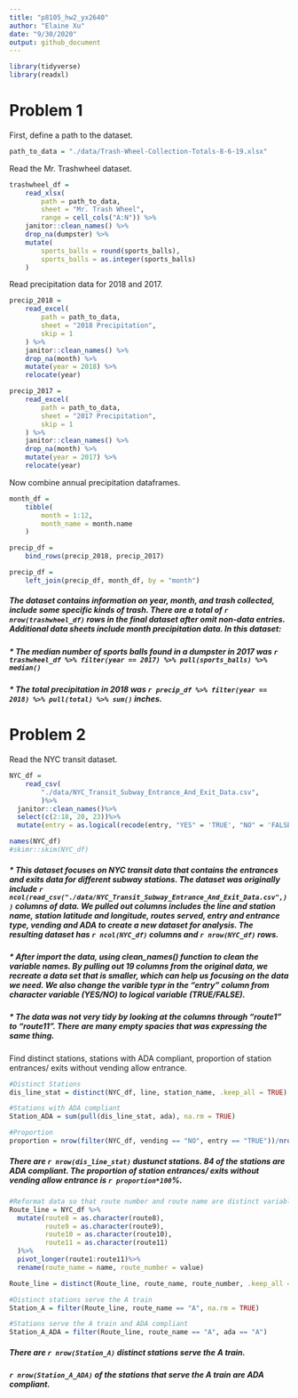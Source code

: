 ```yaml
---
title: "p8105_hw2_yx2640"
author: "Elaine Xu"
date: "9/30/2020"
output: github_document
---
```


```r
library(tidyverse)
library(readxl)
```

# Problem 1

First, define a path to the dataset. 

```r
path_to_data = "./data/Trash-Wheel-Collection-Totals-8-6-19.xlsx"
```

Read the Mr. Trashwheel dataset. 

```r
trashwheel_df = 
	read_xlsx(
		path = path_to_data,
		sheet = "Mr. Trash Wheel",
		range = cell_cols("A:N")) %>% 
	janitor::clean_names() %>% 
	drop_na(dumpster) %>% 
	mutate(
		sports_balls = round(sports_balls),
		sports_balls = as.integer(sports_balls)
	)
```

Read precipitation data for 2018 and 2017. 

```r
precip_2018 = 
	read_excel(
		path = path_to_data,
		sheet = "2018 Precipitation",
		skip = 1
	) %>% 
	janitor::clean_names() %>% 
	drop_na(month) %>% 
	mutate(year = 2018) %>% 
	relocate(year)

precip_2017 = 
	read_excel(
		path = path_to_data,
		sheet = "2017 Precipitation",
		skip = 1
	) %>% 
	janitor::clean_names() %>% 
	drop_na(month) %>% 
	mutate(year = 2017) %>% 
	relocate(year)
```

Now combine annual precipitation dataframes.

```r
month_df = 
	tibble(
		month = 1:12,
		month_name = month.name
	)

precip_df = 
	bind_rows(precip_2018, precip_2017)

precip_df =
	left_join(precip_df, month_df, by = "month")
```

##### The dataset contains information on year, month, and trash collected, include some specific kinds of trash. There are a total of `r nrow(trashwheel_df)` rows in the final dataset after omit non-data entries. Additional data sheets include month precipitation data. In this dataset:

##### * The median number of sports balls found in a dumpster in 2017 was `r trashwheel_df %>% filter(year == 2017) %>% pull(sports_balls) %>% median()`
##### * The total precipitation in 2018 was `r precip_df %>% filter(year == 2018) %>% pull(total) %>% sum()` inches.


# Problem 2

Read the NYC transit dataset.

```r
NYC_df = 
	read_csv(
		"./data/NYC_Transit_Subway_Entrance_And_Exit_Data.csv",
		)%>%
  janitor::clean_names()%>%
  select(c(2:18, 20, 23))%>%
  mutate(entry = as.logical(recode(entry, "YES" = 'TRUE', "NO" = 'FALSE')))

names(NYC_df)
#skimr::skim(NYC_df)
```

##### * This dataset focuses on NYC transit data that contains the entrances and exits data for different subway stations. The dataset was originally include `r ncol(read_csv("./data/NYC_Transit_Subway_Entrance_And_Exit_Data.csv",))` columns of data. We pulled out columns includes the line and station name, station latitude and longitude, routes served, entry and entrance type, vending and ADA to create a new dataset for analysis. The resulting dataset has `r ncol(NYC_df)` columns and `r nrow(NYC_df)` rows. 

##### * After import the data, using clean_names() function to clean the variable names. By pulling out 19 columns from the original data, we recreate a data set that is smaller, which can help us focusing on the data we need. We also change the varible typr in the "entry" column from character variable (YES/NO) to logical variable (TRUE/FALSE).

##### * The data was not very tidy by looking at the columns through "route1" to "route11". There are many empty spacies that was expressing the same thing.

Find distinct stations, stations with ADA compliant, proportion of station entrances/ exits without vending allow entrance.

```r
#Distinct Stations
dis_line_stat = distinct(NYC_df, line, station_name, .keep_all = TRUE)

#Stations with ADA compliant
Station_ADA = sum(pull(dis_line_stat, ada), na.rm = TRUE)

#Proportion
proportion = nrow(filter(NYC_df, vending == "NO", entry == "TRUE"))/nrow(filter(NYC_df, vending == "NO"))
```
##### There are `r nrow(dis_line_stat)` dustunct stations. 84 of the stations are ADA compliant. The proportion of station entrances/ exits without vending allow entrance is `r proportion*100`%.


```r
#Reformat data so that route number and route name are distinct variables
Route_line = NYC_df %>%
  mutate(route8 = as.character(route8),
         route9 = as.character(route9),
         route10 = as.character(route10),
         route11 = as.character(route11)
  )%>%
  pivot_longer(route1:route11)%>%
  rename(route_name = name, route_number = value)

Route_line = distinct(Route_line, route_name, route_number, .keep_all = TRUE)

#Distinct stations serve the A train 
Station_A = filter(Route_line, route_name == "A", na.rm = TRUE)

#Stations serve the A train and ADA compliant
Station_A_ADA = filter(Route_line, route_name == "A", ada == "A")
```

##### There are `r nrow(Station_A)` distinct stations serve the A train.
##### `r nrow(Station_A_ADA)` of the stations that serve the A train are ADA compliant.























